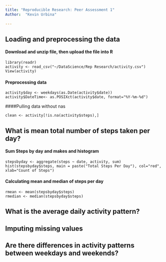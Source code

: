 ```yaml
---
title: "Reproducible Research: Peer Assessment 1"
Author:  "Kevin Urbina" 
  
---
```



## Loading and preprocessing the data
#### Download and unzip file, then upload the file into R 
```
library(readr)
activity <- read_csv("~/DataScience/Rep Research/activity.csv")
View(activity)
```
#### Preprocessing data
```
activity$day <- weekdays(as.Date(activity$date))
activity$DateTime<- as.POSIXct(activity$date, format="%Y-%m-%d")
```
####Pulling data without nas
```
clean <- activity[!is.na(activity$steps),]
```

## What is mean total number of steps taken per day?

#### Sum Steps by day and makes and histogram
```
stepsbyday <- aggregate(steps ~ date, activity, sum)
hist(stepsbyday$steps, main = paste("Total Steps Per Day"), col="red", xlab="Count of Steps")
```
#### Calculating mean and median of steps per day
```
rmean <- mean(stepsbyday$steps)
rmedian <- median(stepsbyday$steps)
```

## What is the average daily activity pattern?



## Imputing missing values



## Are there differences in activity patterns between weekdays and weekends?
